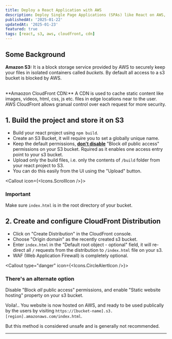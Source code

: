 ```yaml
---
title: Deploy a React Application with AWS
description: Deploy Single Page Applications (SPAs) like React on AWS, utilize a private S3 bucket for storage and serve the content globally through the CloudFront CDN.
publishedAt: '2025-01-22'
updatedAt: '2025-01-23'
featured: true
tags: [react, s3, aws, cloudfront, cdn]
---
```


## Some Background

**Amazon S3:** It is a block storage service provided by AWS to securely keep your files in isolated containers called _buckets_. By default all access to a s3 bucket is blocked by AWS.

<br />
**Amaozon CloudFront CDN:** A CDN is used to cache static content like images, videos, html, css, js
etc. files in edge locations near to the user. AWS CloudFront allows granual control over each
request for more security.

## 1. Build the project and store it on S3

- Build your react project using `npm build`.
- Create an S3 Bucket, it will require you to set a globally unique name.
- Keep the default permissions, <u>**don't disable**</u> "Block _all_ public access" permissions on your S3 bucket. Rquired as it enables one access entry point to your s3 bucket.
- Upload only the build files, i.e. only the contents of `/build` folder from your react project to S3.
- You can do this easily from the UI using the "Upload" button.
  
<Callout icon={<Icons.ScrollIcon />}>

### Important

Make sure `index.html` is in the root directory of your bucket.

</Callout>

## 2. Create and configure CloudFront Distribution

- Click on "Create Distribution" in the CloudFront console.
- Choose "Origin domain" as the recently created s3 bucket.
- Enter `index.html` in the "Default root object - optional" field, it will re-direct all `/` requests from the distribution to `/index.html` file on your s3.
- WAF (Web Application Firewall) is completely optional.

<Callout type="danger" icon={<Icons.CircleAlertIcon />}>
### There's an alternate option

Disable "Block _all_ public access" permissions, and enable "Static website hosting" property on your s3 bucket.

Voila!.. You website is now hosted on AWS, and ready to be used publically by the users by visiting `https://[bucket-name].s3.[region].amazonaws.com/index.html`.

But this method is considered unsafe and is generally not recommended.

</Callout>
<hr />
